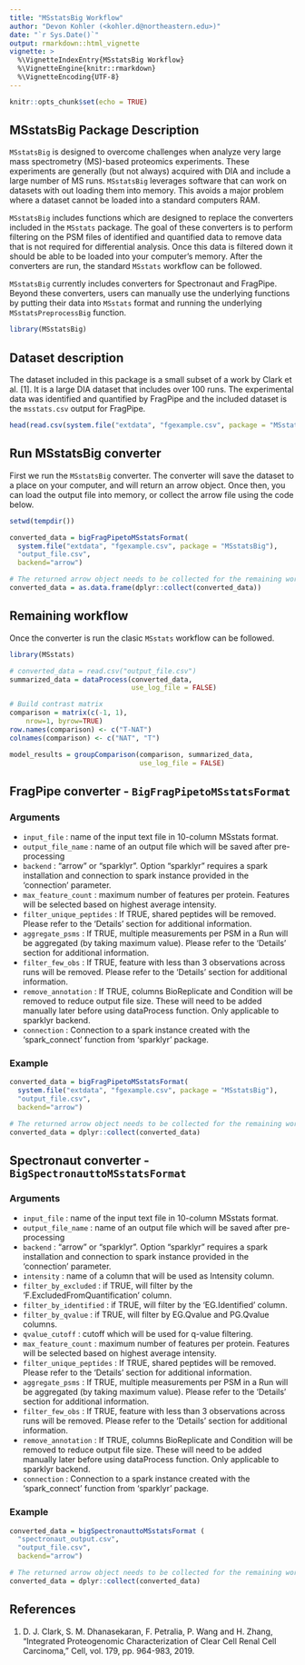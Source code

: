 ```yaml
---
title: "MSstatsBig Workflow"
author: "Devon Kohler (<kohler.d@northeastern.edu>)"
date: "`r Sys.Date()`"
output: rmarkdown::html_vignette
vignette: >
  %\VignetteIndexEntry{MSstatsBig Workflow}
  %\VignetteEngine{knitr::rmarkdown}
  %\VignetteEncoding{UTF-8}
---
```


```r
knitr::opts_chunk$set(echo = TRUE)
```

## MSstatsBig Package Description

`MSstatsBig` is designed to overcome challenges when analyze very large mass 
spectrometry (MS)-based proteomics experiments. These experiments are generally
(but not always) acquired with DIA and include a large number of MS runs. 
`MSstatsBig` leverages software that can work on datasets with out loading them
into memory. This avoids a major problem where a dataset cannot be loaded into a
standard computers RAM.

`MSstatsBig` includes functions which are designed to replace the converters 
included in the `MSstats` package. The goal of these converters is to perform 
filtering on the PSM files of identified and quantified data to remove data that
is not required for differential analysis. Once this data is filtered down it 
should be able to be loaded into your computer's memory. After the converters 
are run, the standard `MSstats` workflow can be followed.

`MSstatsBig` currently includes converters for Spectronaut and FragPipe. Beyond 
these converters, users can manually use the underlying functions by putting 
their data into `MSstats` format and running the underlying 
`MSstatsPreprocessBig` function.

``` r
library(MSstatsBig)
```

## Dataset description

The dataset included in this package is a small subset of a work by Clark et 
al. [1]. It is a large DIA dataset that includes over 100 runs. The experimental
data was identified and quantified by FragPipe and the included dataset is the 
`msstats.csv` output for FragPipe.

```r
head(read.csv(system.file("extdata", "fgexample.csv", package = "MSstatsBig")))
```

## Run MSstatsBig converter

First we run the `MSstatsBig` converter. The converter will save the dataset to 
a place on your computer, and will return an arrow object. Once then, you can 
load the output file into memory, or collect the arrow file using the code 
below.

``` r
setwd(tempdir())

converted_data = bigFragPipetoMSstatsFormat(
  system.file("extdata", "fgexample.csv", package = "MSstatsBig"),
  "output_file.csv",
  backend="arrow")

# The returned arrow object needs to be collected for the remaining workflow
converted_data = as.data.frame(dplyr::collect(converted_data))
```

##  Remaining workflow

Once the converter is run the clasic `MSstats` workflow can be followed.

``` r

library(MSstats)

# converted_data = read.csv("output_file.csv")
summarized_data = dataProcess(converted_data,
                              use_log_file = FALSE)

# Build contrast matrix
comparison = matrix(c(-1, 1),
    nrow=1, byrow=TRUE)
row.names(comparison) <- c("T-NAT")
colnames(comparison) <- c("NAT", "T")

model_results = groupComparison(comparison, summarized_data,
                                use_log_file = FALSE)


```

## FragPipe converter - `BigFragPipetoMSstatsFormat`

### Arguments

* `input_file` : 	name of the input text file in 10-column MSstats format.
* `output_file_name` : name of an output file which will be saved after 
pre-processing
* `backend` : "arrow" or "sparklyr". Option "sparklyr" requires a spark 
installation and connection to spark instance provided in the 'connection' 
parameter.
* `max_feature_count` : maximum number of features per protein. Features 
will be selected based on highest average intensity.
* `filter_unique_peptides` : 	If TRUE, shared peptides will be removed. Please 
refer to the 'Details' section for additional information.
* `aggregate_psms` : If TRUE, multiple measurements per PSM in a Run will be 
aggregated (by taking maximum value). Please refer to the 'Details' section for 
additional information.
* `filter_few_obs ` : 	If TRUE, feature with less than 3 observations across 
runs will be removed. Please refer to the 'Details' section for additional 
information.
* `remove_annotation` : If TRUE, columns BioReplicate and Condition will be 
removed to reduce output file size. These will need to be added manually 
later before using dataProcess function. Only applicable to sparklyr backend.
* `connection` : Connection to a spark instance created with the 'spark_connect'
function from 'sparklyr' package.

### Example

```r

converted_data = bigFragPipetoMSstatsFormat(
  system.file("extdata", "fgexample.csv", package = "MSstatsBig"),
  "output_file.csv",
  backend="arrow")

# The returned arrow object needs to be collected for the remaining workflow
converted_data = dplyr::collect(converted_data)
```


## Spectronaut converter - `BigSpectronauttoMSstatsFormat`

### Arguments

* `input_file` : 	name of the input text file in 10-column MSstats format.
* `output_file_name` : name of an output file which will be saved after 
pre-processing
* `backend` : "arrow" or "sparklyr". Option "sparklyr" requires a spark 
installation and connection to spark instance provided in the 'connection' 
parameter.
* `intensity` : name of a column that will be used as Intensity column.
* `filter_by_excluded` : if TRUE, will filter by the 
'F.ExcludedFromQuantification' column.
* `filter_by_identified` : if TRUE, will filter by the 'EG.Identified' column.
* `filter_by_qvalue` : if TRUE, will filter by EG.Qvalue and PG.Qvalue columns.
* `qvalue_cutoff` : 	cutoff which will be used for q-value filtering.
* `max_feature_count` : maximum number of features per protein. Features 
will be selected based on highest average intensity.
* `filter_unique_peptides` : 	If TRUE, shared peptides will be removed. Please 
refer to the 'Details' section for additional information.
* `aggregate_psms` : If TRUE, multiple measurements per PSM in a Run will be 
aggregated (by taking maximum value). Please refer to the 'Details' section for 
additional information.
* `filter_few_obs ` : 	If TRUE, feature with less than 3 observations across 
runs will be removed. Please refer to the 'Details' section for additional 
information.
* `remove_annotation` : If TRUE, columns BioReplicate and Condition will be 
removed to reduce output file size. These will need to be added manually 
later before using dataProcess function. Only applicable to sparklyr backend.
* `connection` : Connection to a spark instance created with the 'spark_connect'
function from 'sparklyr' package.

### Example

```r
converted_data = bigSpectronauttoMSstatsFormat (
  "spectronaut_output.csv",
  "output_file.csv",
  backend="arrow")

# The returned arrow object needs to be collected for the remaining workflow
converted_data = dplyr::collect(converted_data)
```

## References

1. D. J. Clark, S. M. Dhanasekaran, F. Petralia, P. Wang and H. Zhang, 
"Integrated Proteogenomic Characterization of Clear Cell Renal Cell Carcinoma," 
Cell, vol. 179, pp. 964-983, 2019. 

